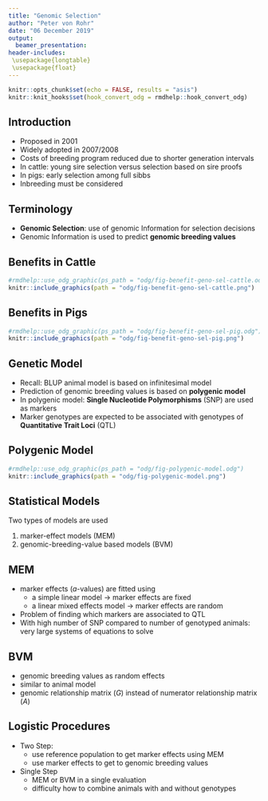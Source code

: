 ```yaml
---
title: "Genomic Selection"
author: "Peter von Rohr"
date: "06 December 2019"
output:
  beamer_presentation:
header-includes:
 \usepackage{longtable}
 \usepackage{float}
---
```


```r
knitr::opts_chunk$set(echo = FALSE, results = "asis")
knitr::knit_hooks$set(hook_convert_odg = rmdhelp::hook_convert_odg)
```

## Introduction

* Proposed in 2001
* Widely adopted in 2007/2008
* Costs of breeding program reduced due to shorter generation intervals
* In cattle: young sire selection versus selection based on sire proofs
* In pigs: early selection among full sibbs
* Inbreeding must be considered


## Terminology

* **Genomic Selection**: use of genomic Information for selection decisions
* Genomic Information is used to predict **genomic breeding values**


## Benefits in Cattle

```r
#rmdhelp::use_odg_graphic(ps_path = "odg/fig-benefit-geno-sel-cattle.odg")
knitr::include_graphics(path = "odg/fig-benefit-geno-sel-cattle.png")
```
 

## Benefits in Pigs

```r
#rmdhelp::use_odg_graphic(ps_path = "odg/fig-benefit-geno-sel-pig.odg")
knitr::include_graphics(path = "odg/fig-benefit-geno-sel-pig.png")
```
 

## Genetic Model

* Recall: BLUP animal model is based on infinitesimal model
* Prediction of genomic breeding values is based on **polygenic model** 
* In polygenic model: **Single Nucleotide Polymorphisms** (SNP) are used as markers
* Marker genotypes are expected to be associated with genotypes of **Quantitative Trait Loci** (QTL) 


## Polygenic Model

```r
#rmdhelp::use_odg_graphic(ps_path = "odg/fig-polygenic-model.odg")
knitr::include_graphics(path = "odg/fig-polygenic-model.png")
```
 

## Statistical Models

Two types of models are used

1. marker-effect models (MEM)
2. genomic-breeding-value based models (BVM)


## MEM

* marker effects ($a$-values) are fitted using 
    + a simple linear model $\rightarrow$ marker effects are fixed 
    + a linear mixed effects model $\rightarrow$ marker effects are random
    
* Problem of finding which markers are associated to QTL
* With high number of SNP compared to number of genotyped animals: very large systems of equations to solve


## BVM

* genomic breeding values as random effects
* similar to animal model
* genomic relationship matrix ($G$) instead of numerator relationship matrix ($A$)


## Logistic Procedures

* Two Step: 
    + use reference population to get marker effects using MEM
    + use marker effects to get to genomic breeding values
    
* Single Step
    + MEM or BVM in a single evaluation
    + difficulty how to combine animals with and without genotypes
    
    
    